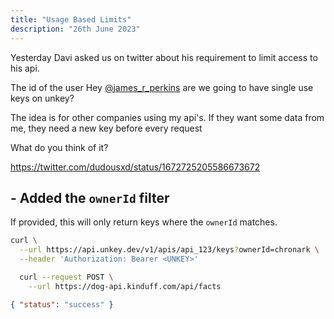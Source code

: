 ```yaml
---
title: "Usage Based Limits"
description: "26th June 2023"
---
```


Yesterday Davi asked us on twitter about his requirement to limit access to his api.
<Card>

  The id of the user
Hey [@james_r_perkins](https://twitter.com/james_r_perkins) are we going to have single use keys on unkey?

The idea is for other companies using my api's. If they want some data from me, they need a new key before every request

What do you think of it?
</Card>

https://twitter.com/dudousxd/status/1672725205586673672


## - Added the `ownerId` filter


 If provided, this will only return keys where the `ownerId` matches.


```sh
curl \
  --url https://api.unkey.dev/v1/apis/api_123/keys?ownerId=chronark \
  --header 'Authorization: Bearer <UNKEY>'
```



<RequestExample>

```bash Request
  curl --request POST \
    --url https://dog-api.kinduff.com/api/facts
```

</RequestExample>

<ResponseExample>

```json Response
{ "status": "success" }
```

</ResponseExample>
